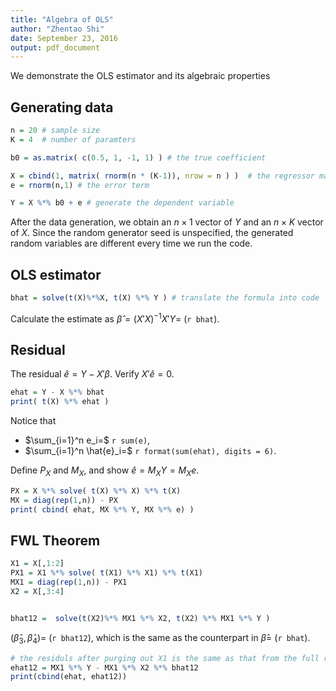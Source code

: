 ```yaml
---
title: "Algebra of OLS"
author: "Zhentao Shi"
date: September 23, 2016
output: pdf_document
---
```


We demonstrate the OLS estimator and its algebraic properties

## Generating data


```r
n = 20 # sample size 
K = 4  # number of paramters

b0 = as.matrix( c(0.5, 1, -1, 1) ) # the true coefficient

X = cbind(1, matrix( rnorm(n * (K-1)), nrow = n ) )  # the regressor matrix
e = rnorm(n,1) # the error term

Y = X %*% b0 + e # generate the dependent variable
```

After the data generation, we obtain an $n\times 1$ vector of $Y$ and an $n\times K$ vector of $X$. Since the random generator seed is unspecified, the generated random variables are different every time we run the code.


## OLS estimator

```r
bhat = solve(t(X)%*%X, t(X) %*% Y ) # translate the formula into code
```


Calculate the estimate as $\hat{\beta} = (X' X)^{-1} X'Y=$ (`r bhat`).


## Residual

The residual $\hat{e} = Y - X' \beta$. Verify $X'\hat{e} = 0$.


```r
ehat = Y - X %*% bhat
print( t(X) %*% ehat )
```

Notice that 

- $\sum_{i=1}^n e_i=$ `r sum(e)`,
- $\sum_{i=1}^n \hat{e}_i=$ `r format(sum(ehat), digits = 6)`.





Define $P_X$ and $M_X$, and show $\hat{e} = M_X Y = M_X  e$.


```r
PX = X %*% solve( t(X) %*% X) %*% t(X)
MX = diag(rep(1,n)) - PX
print( cbind( ehat, MX %*% Y, MX %*% e) )
```

## FWL Theorem
```r
X1 = X[,1:2]
PX1 = X1 %*% solve( t(X1) %*% X1) %*% t(X1)
MX1 = diag(rep(1,n)) - PX1
X2 = X[,3:4]


bhat12 =  solve(t(X2)%*% MX1 %*% X2, t(X2) %*% MX1 %*% Y )
```

$(\hat{\beta}_3, \hat{\beta}_4)=$ (`r bhat12`), which is the same as the counterpart in $\hat{\beta}=$ (`r bhat`).


```r
# the residuls after purging out X1 is the same as that from the full regression
ehat12 = MX1 %*% Y - MX1 %*% X2 %*% bhat12 
print(cbind(ehat, ehat12))
```


